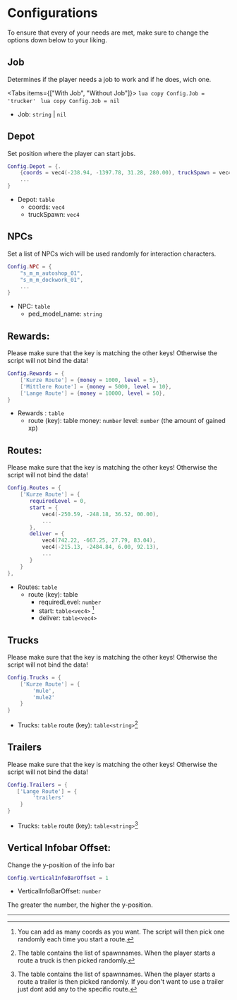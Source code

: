 
# Configurations

To ensure that every of your needs are met, make sure to change the options down below to your liking.

## Job

Determines if the player needs a job to work and if he does, wich one.

<Tabs items={["With Job", "Without Job"]}>
    <Tab>
        ```lua copy
        Config.Job = 'trucker'
        ```
    </Tab>
    <Tab>
        ```lua copy
        Config.Job = nil
        ```
    </Tab>
</Tabs>

- Job: `string` | `nil`

## Depot
Set position where the player can start jobs.

```lua copy
Config.Depot = {.
    {coords = vec4(-238.94, -1397.78, 31.28, 280.00), truckSpawn = vec4(-221.09, -1363.58, 31.26, 160.00)},
    ...
}
```

- Depot: `table`
    - coords: `vec4`
    - truckSpawn: `vec4`

## NPCs
Set a list of NPCs wich will be used randomly for interaction characters.

```lua copy
Config.NPC = {
    "s_m_m_autoshop_01",
    "s_m_m_dockwork_01",
    ...
}
```

- NPC: `table`
    - ped_model_name: `string`

## Rewards: 
<Callout type="warning">
    Please make sure that the key is matching the other keys! Otherwise the script will not bind the data!
</Callout>


```lua copy
Config.Rewards = {
    ['Kurze Route'] = {money = 1000, level = 5},
    ['Mittlere Route'] = {money = 5000, level = 10},
    ['Lange Route'] = {money = 10000, level = 50},
}
```

- Rewards : `table`
    - route (key): table
        money: `number`
        level: `number` (the amount of gained xp)

## Routes: 
<Callout type="warning">
    Please make sure that the key is matching the other keys! Otherwise the script will not bind the data!
</Callout>

```lua copy
Config.Routes = {
    ['Kurze Route'] = {
       requiredLevel = 0,
       start = {
           vec4(-250.59, -248.18, 36.52, 00.00),
           ...
       },
       deliver = {
           vec4(742.22, -667.25, 27.79, 83.04),
           vec4(-215.13, -2484.84, 6.00, 92.13),
           ...
       }
    }
},
```

- Routes: `table`
    - route (key): table
        - requiredLevel: `number`
        - start: `table<vec4>` [^1]
        - deliver: `table<vec4>` 

[^1]: You can add as many coords as you want. The script will then pick one randomly each time you start a route.


## Trucks
<Callout type="warning">
    Please make sure that the key is matching the other keys! Otherwise the script will not bind the data!
</Callout>

```lua copy
Config.Trucks = {
    ['Kurze Route'] = {
        'mule',
        'mule2'
    }
}
```

- Trucks: `table`
    route (key): `table<string>`[^2]

[^2]: The table contains the list of spawnnames. When the player starts a route a truck is then picked randomly.

## Trailers
<Callout type="warning">
    Please make sure that the key is matching the other keys! Otherwise the script will not bind the data!
</Callout>

```lua copy
Config.Trailers = {
   ['Lange Route'] = {
        'trailers'
    }
}
```

- Trucks: `table`
    route (key): `table<string>`[^3]

[^3]: The table contains the list of spawnnames. When the player starts a route a trailer is then picked randomly. If you don't want to use a trailer just dont add any to the specific route.

## Vertical Infobar Offset:
Change the y-position of the info bar

```lua copy
Config.VerticalInfoBarOffset = 1
```

- VerticalInfoBarOffset: `number`

The greater the number, the higher the y-position.

---